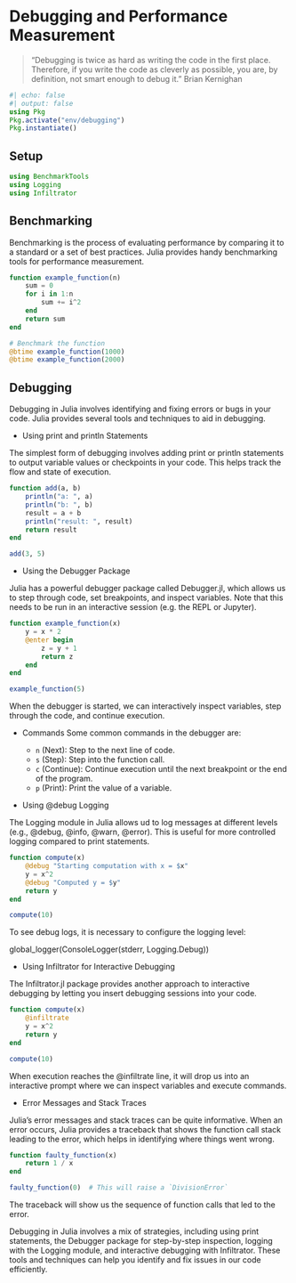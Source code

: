 # Debugging and Performance Measurement

> “Debugging is twice as hard as writing the code in the first place. Therefore, if you write the code as cleverly as possible, you are, by definition, not smart enough to debug it.” Brian Kernighan

```julia
#| echo: false
#| output: false
using Pkg
Pkg.activate("env/debugging")
Pkg.instantiate()
```

## Setup

```julia
using BenchmarkTools
using Logging
using Infiltrator
```

## Benchmarking {#sec-benchmarking}

Benchmarking is the process of evaluating performance by comparing it to a standard or a set of best practices. Julia provides handy benchmarking tools for performance measurement.

```julia
function example_function(n)
    sum = 0
    for i in 1:n
        sum += i^2
    end
    return sum
end

# Benchmark the function
@btime example_function(1000)
@btime example_function(2000)
```

## Debugging {#sec-debugging}

Debugging in Julia involves identifying and fixing errors or bugs in your code. Julia provides several tools and techniques to aid in debugging.

- Using print and println Statements

The simplest form of debugging involves adding print or println statements to output variable values or checkpoints in your code. This helps track the flow and state of execution.

```julia
function add(a, b)
    println("a: ", a)
    println("b: ", b)
    result = a + b
    println("result: ", result)
    return result
end

add(3, 5)
```

- Using the Debugger Package

Julia has a powerful debugger package called Debugger.jl, which allows us to step through code, set breakpoints, and inspect variables. Note that this needs to be run in an interactive session (e.g. the REPL or Jupyter).

```julia
function example_function(x)
    y = x * 2
    @enter begin
        z = y + 1
        return z
    end
end

example_function(5)
```

When the debugger is started, we can interactively inspect variables, step through the code, and continue execution.

* Commands
Some common commands in the debugger are:

  - `n` (Next): Step to the next line of code.
  - `s` (Step): Step into the function call.
  - `c` (Continue): Continue execution until the next breakpoint or the end of the program.
  - `p` (Print): Print the value of a variable.

- Using @debug Logging

The Logging module in Julia allows ud to log messages at different levels (e.g., @debug, @info, @warn, @error). This is useful for more controlled logging compared to print statements.

```julia
function compute(x)
    @debug "Starting computation with x = $x"
    y = x^2
    @debug "Computed y = $y"
    return y
end

compute(10)
```

To see debug logs, it is necessary to configure the logging level:

global_logger(ConsoleLogger(stderr, Logging.Debug))

- Using Infiltrator for Interactive Debugging

The Infiltrator.jl package provides another approach to interactive debugging by letting you insert debugging sessions into your code.

```julia
function compute(x)
    @infiltrate
    y = x^2
    return y
end

compute(10)
```

When execution reaches the @infiltrate line, it will drop us into an interactive prompt where we can inspect variables and execute commands.

- Error Messages and Stack Traces

Julia’s error messages and stack traces can be quite informative. When an error occurs, Julia provides a traceback that shows the function call stack leading to the error, which helps in identifying where things went wrong.

```julia
function faulty_function(x)
    return 1 / x
end

faulty_function(0)  # This will raise a `DivisionError`
```

The traceback will show us the sequence of function calls that led to the error.

Debugging in Julia involves a mix of strategies, including using print statements, the Debugger package for step-by-step inspection, logging with the Logging module, and interactive debugging with Infiltrator. These tools and techniques can help you identify and fix issues in our code efficiently.
